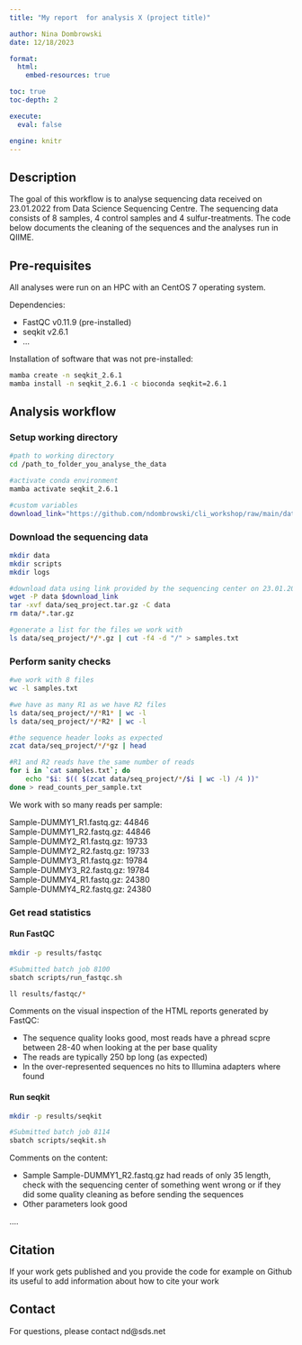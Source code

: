 ---
title: "My report  for analysis X (project title)"

author: Nina Dombrowski
date: 12/18/2023

format:
  html:
    embed-resources: true

toc: true
toc-depth: 2

execute:
  eval: false

engine: knitr
---

## Description 

The goal of this workflow is to analyse sequencing data received on 23.01.2022 from Data Science Sequencing Centre. The sequencing data consists of 8 samples, 4 control samples and 4 sulfur-treatments. The code below documents the cleaning of the sequences and the analyses run in QIIME. 

## Pre-requisites 

All analyses were run on an HPC with an CentOS 7 operating system.

Dependencies:

- FastQC v0.11.9 (pre-installed)
- seqkit v2.6.1
- ...

Installation of software that was not pre-installed:

```{bash}
mamba create -n seqkit_2.6.1
mamba install -n seqkit_2.6.1 -c bioconda seqkit=2.6.1
```


## Analysis workflow 

### Setup working directory 

```{bash}
#path to working directory
cd /path_to_folder_you_analyse_the_data

#activate conda environment 
mamba activate seqkit_2.6.1

#custom variables 
download_link="https://github.com/ndombrowski/cli_workshop/raw/main/data/seq_project.tar.gz"
```


### Download the sequencing data 

```{bash}
mkdir data
mkdir scripts 
mkdir logs 

#download data using link provided by the sequencing center on 23.01.2023
wget -P data $download_link
tar -xvf data/seq_project.tar.gz -C data
rm data/*.tar.gz

#generate a list for the files we work with 
ls data/seq_project/*/*.gz | cut -f4 -d "/" > samples.txt
```


### Perform sanity checks

```{bash}
#we work with 8 files
wc -l samples.txt

#we have as many R1 as we have R2 files
ls data/seq_project/*/*R1* | wc -l
ls data/seq_project/*/*R2* | wc -l

#the sequence header looks as expected
zcat data/seq_project/*/*gz | head

#R1 and R2 reads have the same number of reads 
for i in `cat samples.txt`; do 
    echo "$i: $(( $(zcat data/seq_project/*/$i | wc -l) /4 ))"
done > read_counts_per_sample.txt 
```

We work with so many reads per sample:

Sample-DUMMY1_R1.fastq.gz: 44846  
Sample-DUMMY1_R2.fastq.gz: 44846  
Sample-DUMMY2_R1.fastq.gz: 19733  
Sample-DUMMY2_R2.fastq.gz: 19733  
Sample-DUMMY3_R1.fastq.gz: 19784  
Sample-DUMMY3_R2.fastq.gz: 19784  
Sample-DUMMY4_R1.fastq.gz: 24380  
Sample-DUMMY4_R2.fastq.gz: 24380  


### Get read statistics 

#### Run FastQC

```{bash}
mkdir -p results/fastqc 

#Submitted batch job 8100
sbatch scripts/run_fastqc.sh 

ll results/fastqc/*
```

Comments on the visual inspection of the HTML reports generated by FastQC:

- The sequence quality looks good, most reads have a phread scpre between 28-40 when looking at the per base quality
- The reads are typically 250 bp long (as expected)
- In the over-represented sequences no hits to Illumina adapters where found


#### Run seqkit 

```{bash}
mkdir -p results/seqkit 

#Submitted batch job 8114
sbatch scripts/seqkit.sh
```

Comments on the content:

- Sample Sample-DUMMY1_R2.fastq.gz had reads of only 35 length, check with the sequencing center of something went wrong or if they did some quality cleaning as before sending the sequences
- Other parameters look good


....


## Citation

If your work gets published and you provide the code for example on Github its useful to add information about how to cite your work


## Contact

For questions, please contact nd@sds.net
